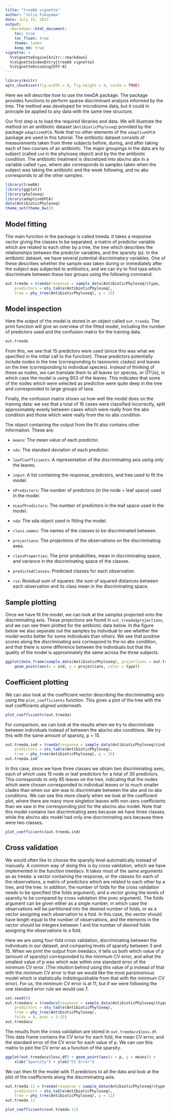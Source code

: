 ```yaml
---
title: "treeDA vignette"
author: "Julia Fukuyama"
date: July 15, 2017
output:
  rmarkdown::html_document:
    toc: true
    toc_float: true
    theme: lumen
    keep_md: true
vignette: >
  %\VignetteEngine{knitr::rmarkdown}
  %\VignetteIndexEntry{treeDA vignette}
  %\VignetteEncoding{UTF-8}
---
```



```r
library(knitr)
opts_chunk$set(fig.width = 8, fig.height = 4, cache = TRUE)
```

Here we will describe how to use the treeDA package. The package
provides functions to perform sparse discriminant analysis informed by
the tree. The method was developed for microbiome data, but it could
in principle be applied to any data with the same tree structure.

Our first step is to load the required libraries and data. We will
illustrate the method on an antibiotic dataset (`AntibioticPhyloseq`)
provided by the package `adaptiveGPCA`. Note that no other elements of
the `adaptiveGPCA` package are used in this tutorial. The antibiotic
dataset consists of measurements taken from three subjects before,
during, and after taking each of two courses of an antibiotic. The
major groupings in the data are by subject (called `ind` in the
phyloseq object) and by the the antibiotic condition. The antibiotic
treatment is discretized into abx/no abx in a variable called `type`, where abx corresponds to
samples taken when the subject was taking the antibiotic and the week
following, and no abx corresponds to all the other samples. 
```r
library(treeDA)
library(ggplot2)
library(phyloseq)
library(adaptiveGPCA)
data(AntibioticPhyloseq)
theme_set(theme_bw())
```

## Model fitting
The main function in the package is called treeda. It takes a response
vector giving the classes to be separated, a matrix of predictor
variable which are related to each other by a tree, the tree which
describes the relationships between the predictor variables, and the
sparsity (p). In the antibiotic dataset, we have several potential
discriminatory variables. One of these describes whether the sample
was taken during or immediately after the subject was subjected to
antibiotics, and we can try to find taxa which discriminate between
these two groups using the following command:
```r
out.treeda = treeda(response = sample_data(AntibioticPhyloseq)$type,
    predictors = otu_table(AntibioticPhyloseq),
    tree = phy_tree(AntibioticPhyloseq), p = 15)
```


## Model inspection
Here the output of the model is stored in an object called
`out.treeda`. The print function will give an overview of the fitted
model, including the number of predictors used and the confusion
matrix for the training data. 
```r
out.treeda
```
From this, we see that 15 predictors were used (since this was what we
specified in the initial call to the function). These predictors
potentially include nodes in the tree (corresponding to taxonomic
clades) and leaves on the tree (corresponding to individual
species). Instead of thinking of these as nodes, we can translate them
to all leaves (or species, or OTUs), in which case the model is using
903 of the leaves. This indicates that some of the nodes which were
selected as predictive were quite deep in the tree and corresponded to
large groups of taxa.

Finally, the confusion matrix shows us how well the model does on the
trainnig data: we see that a total of 16 cases were classified
incorrectly, split approximately evenly between cases which were really
from the abx condition and those which were really from the no abx
condition. 


The object containing the output from the fit also contains other
information. These are:

- `means`: The mean value of each predictor.

- `sds`: The standard deviation of each predictor.

- `leafCoefficients`: A representation of the discriminating axis using
only the leaves.

- `input`: A list containing the response, predictors, and tree used to
fit the model.

- `nPredictors`: The number of predictors (in the node + leaf space)
used in the model.

- `nLeafPredictors`: The number of predictors in the leaf space used in
the model.

- `sda`: The sda object used in fitting the model.

- `class.names`: The names of the classes to be discriminated between.

- `projections`: The projections of the observations on the
discriminating axes.

- `classProperties`: The prior probabilities, mean in discriminating
space, and variance in the discriminating space of the classes.

- `predictedClasses`: Predicted classes for each observation.

- `rss`: Residual sum of squares: the sum of squared distances between
each observation and its class mean in the discriminating space.

## Sample plotting
Once we have fit the model, we can look at the samples projected onto the discriminating
axis. These projections are found in `out.treeda$projections`, and we
can see them plotted for the antibiotic data below. In the figure
below we also separate out the samples by individual to see whether
the model works better for some individuals than others. We see that
positive scores along the discriminating axis correspond to the no abx
condition, and that there is some difference between the individuals
but that the quality of the model is approximately the same across the
three subjects. 
```r
ggplot(data.frame(sample_data(AntibioticPhyloseq), projections = out.treeda$projections)) +
    geom_point(aes(x = ind, y = projections, color = type))
```

## Coefficient plotting
We can also look at the coefficient vector describing the
discriminating axis using the `plot_coefficients` function. This gives
a plot of the tree with the leaf coefficients aligned underneath. 
```r
plot_coefficients(out.treeda)
```

For comparison, we can look at the results when we try to discriminate
between individuals instead of between the abx/no abx conditions. We
try this with the same amount of sparsity, p = 15. 
```r
out.treeda.ind = treeda(response = sample_data(AntibioticPhyloseq)$ind,
    predictors = otu_table(AntibioticPhyloseq),
    tree = phy_tree(AntibioticPhyloseq), p = 15)
out.treeda.ind
```
In this case, since we have three classes we obtain two discriminating
axes, each of which uses 15 node or leaf predictors for a total of 30
predictors. This corresponds to only 85 leaves on the tree, indicating
that the nodes which were chosen corresponded to individual leaves or
to much smaller clades than when our aim was to discriminate between
the abx and no abx conditions. We can see this more clearly when we
look at the coefficient plot, where there are many more singleton
leaves with non-zero coefficients than we saw in the corresponding
plot for the abx/no abx model. Note that this model contains two
discriminating axes because we have three classes, while the abx/no
abx model had only one discriminating axis because there were two
classes. 
```r
plot_coefficients(out.treeda.ind)
```

## Cross validation

We would often like to choose the sparsity level automatically instead
of manually. A common way of doing this is by cross validation, which
we have implemented in the function treedacv. It takes most of the
same arguments as as treeda: a vector containing the response, or the
classes for each of the observations, a matrix of predictors which are
related to each other by a tree, and the tree. In addition, the number
of folds for the cross validation needs to be specified (the folds
argument), and a vector giving the levels of sparsity to be compared
by cross validation (the pvec argument). The folds argument can be
given either as a single number, in which case the observations will
be partitioned into the desired number of folds, or as a vector
assigning each observation to a fold. In this case, the vector should
have length equal to the number of observations, and the elements in
the vector should be integers between 1 and the number of desired
folds assigning the observations to a fold. 

Here we are using four-fold cross validation, discriminating between
the individuals in our dataset, and comparing levels of sparsity
between 3 and 15. When we print the output from treedacv, it tells us
both which value of p (amount of sparsity) corresponded to the minimum
CV error, and what the smallest value of p was which was within one
standard error of the minimum CV error. (The intuition behind using
this value of p instead of that with the minimum CV error is that we
would like the most parsimonious model which is statistically
indistinguishable from that with the minimum CV error). For us, the
minimum CV error is at 11, but if we were following the one standard
error rule we would use 7. 
```r
set.seed(0)
out.treedacv = treedacv(response = sample_data(AntibioticPhyloseq)$type,
    predictors = otu_table(AntibioticPhyloseq),
    tree = phy_tree(AntibioticPhyloseq),
    folds = 4, pvec = 3:15)
out.treedacv
```

The results from the cross validation are stored in
`out.treedacv$loss.df`. This data frame contains the CV error for each
fold, the mean CV error, and the standard error of the CV error for
each value of p. We can use this matrix to plot the CV error as a
function of the sparsity. 
```r
ggplot(out.treedacv$loss.df) + geom_point(aes(x = p, y = means)) +
    xlab("Sparsity") + ylab("CV Error") 
```


We can then fit the model with 11 predictors to all the data and look
at the plot of the coefficients along the discriminating axis. 
```r
out.treeda.11 = treeda(response = sample_data(AntibioticPhyloseq)$type,
    predictors = otu_table(AntibioticPhyloseq),
    tree = phy_tree(AntibioticPhyloseq), p = 11)
out.treeda.11 
```


```r
plot_coefficients(out.treeda.11)
```

